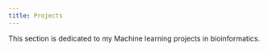 ```yaml
---
title: Projects
---
```


      
  This section is dedicated to my Machine learning projects in bioinformatics.